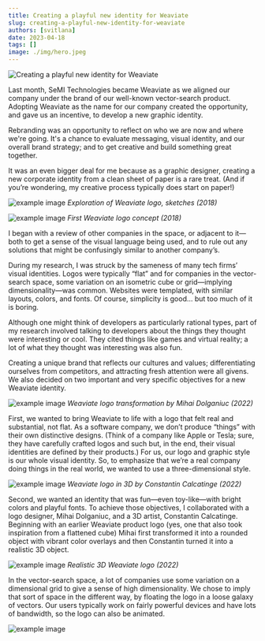 ```yaml
---
title: Creating a playful new identity for Weaviate
slug: creating-a-playful-new-identity-for-weaviate
authors: [svitlana]
date: 2023-04-18
tags: []
image: ./img/hero.jpeg
---
```

![Creating a playful new identity for Weaviate](./img/hero.jpeg)

Last month, SeMI Technologies became Weaviate as we aligned our company under the brand of our well-known vector-search product. Adopting Weaviate as the name for our company created the opportunity, and gave us an incentive, to develop a new graphic identity.

Rebranding was an opportunity to reflect on who we are now and where we're going. It's a chance to evaluate messaging, visual identity, and our overall brand strategy; and to get creative and build something great together.

It was an even bigger deal for me because as a graphic designer, creating a new corporate identity from a clean sheet of paper is a rare treat. (And if you’re wondering, my creative process typically does start on paper!)

<!-- truncate -->

![example image](./img/weaviate-logo-creation_3.jpg)
*Exploration of Weaviate logo, sketches (2018)*

![example image](./img/weaviate-logo-creation.png)
*First Weaviate logo concept (2018)*

I began with a review of other companies in the space, or adjacent to it—both to get a sense of the visual language being used, and to rule out any solutions that might be confusingly similar to another company’s.

During my research, I was struck by the sameness of many tech firms’ visual identities. Logos were typically “flat” and for companies in the vector-search space, some variation on an isometric cube or grid—implying dimensionality—was common. Websites were templated, with similar layouts, colors, and fonts. Of course, simplicity is good… but too much of it is boring.

Although one might think of developers as particularly rational types, part of my research involved talking to developers about the things they thought were interesting or cool. They cited things like games and virtual reality; a lot of what they thought was interesting was also fun.

Creating a unique brand that reflects our cultures and values; differentiating ourselves from competitors, and attracting fresh attention were all givens. We also decided on two important and very specific objectives for a new Weaviate identity.

![example image](./img/weaviate-logo-creation_1.png)
*Weaviate logo transformation by Mihai Dolganiuc (2022)*

First, we wanted to bring Weaviate to life with a logo that felt real and substantial, not flat. As a software company, we don’t produce “things” with their own distinctive designs. (Think of a company like Apple or Tesla; sure, they have carefully crafted logos and such but, in the end, their visual identities are defined by their products.) For us, our logo and graphic style is our whole visual identity. So, to emphasize that we’re a real company doing things in the real world, we wanted to use a three-dimensional style.

![example image](./img/3d-weaviate-process.png)
*Weaviate logo in 3D by Constantin Calcatinge (2022)*

Second, we wanted an identity that was fun—even toy-like—with bright colors and playful fonts. To achieve those objectives, I collaborated with a logo designer, Mihai Dolganiuc, and a 3D artist, Constantin Calcatinge. Beginning with an earlier Weaviate product logo (yes, one that also took inspiration from a flattened cube) Mihai first transformed it into a rounded object with vibrant color overlays and then Constantin turned it into a realistic 3D object.

![example image](./img/weaviate-logo-creation_2.png)
*Realistic 3D Weaviate logo (2022)*

In the vector-search space, a lot of companies use some variation on a dimensional grid to give a sense of high dimensionality. We chose to imply that sort of space in the different way, by floating the logo in a loose galaxy of vectors. Our users typically work on fairly powerful devices and have lots of bandwidth, so the logo can also be animated.

![example image](./img/Weaviate-banner-dark.png)